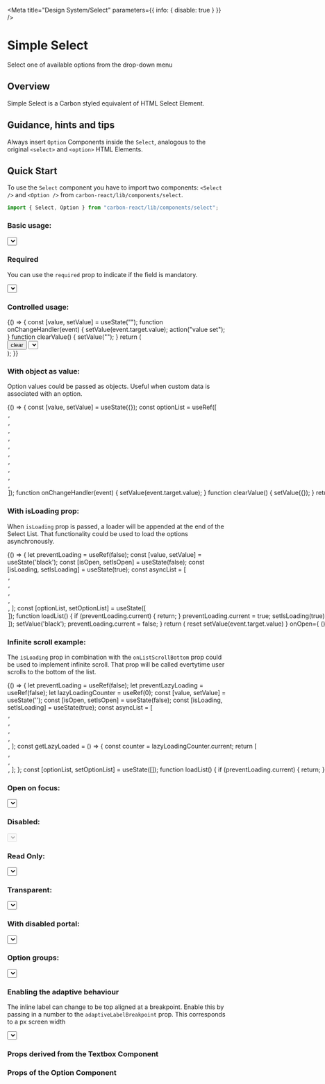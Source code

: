 
<Meta title="Design System/Select" parameters={{ info: { disable: true } }} />

# Simple Select

Select one of available options from the drop-down menu

## Overview

Simple Select is a Carbon styled equivalent of HTML Select Element.

## Guidance, hints and tips

Always insert `Option` Components inside the `Select`, analogous to the original `<select>` and `<option>` HTML Elements.

## Quick Start

To use the `Select` component you have to import two components: `<Select />` and `<Option />`
from `carbon-react/lib/components/select`.

```javascript
import { Select, Option } from "carbon-react/lib/components/select";
```

### Basic usage:

<Preview>
  <Story name="basic">
    <Select
      name="simple"
      id="simple"
      label="label"
      labelInline
      onOpen={action("onOpen")}
      onChange={action("onChange", { depth: 2 })}
      onClick={action("onClick", { depth: 2 })}
      onFocus={action("onFocus", { depth: 2 })}
      onBlur={action("onBlur", { depth: 2 })}
      onKeyDown={action("onKeyDown", { depth: 2 })}
    >
      <Option text="Amber" value="1" />
      <Option text="Black" value="2" />
      <Option text="Blue" value="3" />
      <Option text="Brown" value="4" />
      <Option text="Green" value="5" />
      <Option text="Orange" value="6" />
      <Option text="Pink" value="7" />
      <Option text="Purple" value="8" />
      <Option text="Red" value="9" />
      <Option text="White" value="10" />
      <Option text="Yellow" value="11" />
    </Select>
  </Story>
</Preview>

### Required

You can use the `required` prop to indicate if the field is mandatory.

<Preview>
  <Story name="required">
    <Select
      name="required-select"
      id="required-select"
      label="Foreground Color"
      required
    >
      <Option text="Amber" value="1" />
      <Option text="Black" value="2" />
      <Option text="Blue" value="3" />
      <Option text="Brown" value="4" />
      <Option text="Green" value="5" />
      <Option text="Orange" value="6" />
      <Option text="Pink" value="7" />
      <Option text="Purple" value="8" />
      <Option text="Red" value="9" />
      <Option text="White" value="10" />
      <Option text="Yellow" value="11" />
    </Select>
  </Story>
</Preview>

### Controlled usage:

<Preview>
  <Story name="controlled" parameters={{ chromatic: { disable: true } }}>
    {() => {
      const [value, setValue] = useState("");
      function onChangeHandler(event) {
        setValue(event.target.value);
        action("value set");
      }
      function clearValue() {
        setValue("");
      }
      return (
        <div>
          <Button onClick={clearValue} mb={2}>
            clear
          </Button>
          <Select
            id="controlled"
            name="controlled"
            value={value}
            onChange={onChangeHandler}
          >
            <Option text="Amber" value="1" />
            <Option text="Black" value="2" />
            <Option text="Blue" value="3" />
            <Option text="Brown" value="4" />
            <Option text="Green" value="5" />
            <Option text="Orange" value="6" />
            <Option text="Pink" value="7" />
            <Option text="Purple" value="8" />
            <Option text="Red" value="9" />
            <Option text="White" value="10" />
            <Option text="Yellow" value="11" />
          </Select>
        </div>
      );
    }}
  </Story>
</Preview>

### With object as value:
Option values could be passed as objects. Useful when custom data is associated with an option.

<Preview>
  <Story name="with object as value" parameters={{ chromatic: { disable: true }}} >
    {() => {
      const [value, setValue] = useState({});
      const optionList = useRef([
        <Option text='Amber' key='Amber' value={ { value: 1, text: 'Amber' } } />,
        <Option text='Black' key='Black' value={ { value: 2, text: 'Black' } } />,
        <Option text='Blue' key='Blue' value={ { value: 3, text: 'Blue' } } />,
        <Option text='Brown' key='Brown' value={ { value: 4, text: 'Brown' } } />,
        <Option text='Green' key='Green' value={ { value: 5, text: 'Green' } } />,
        <Option text='Orange' key='Orange' value={ { value: 6, text: 'Orange' } } />,
        <Option text='Pink' key='Pink' value={ { value: 7, text: 'Pink' } } />,
        <Option text='Purple' key='Purple' value={ { value: 8, text: 'Purple' } } />,
        <Option text='Red' key='Red' value={ { value: 9, text: 'Red' } } />,
        <Option text='White' key='White' value={ { value: 10, text: 'White' } } />,
        <Option text='Yellow' key='Yellow' value={ { value: 11, text: 'Yellow' } } />
      ]);
      function onChangeHandler(event) {
        setValue(event.target.value);
      }
      function clearValue() {
        setValue({});
      }
      return (
        <div>
          <Button onClick={ clearValue } mb={ 2 }>clear</Button>
          <Select
            id='with-object'
            name='with-object'
            value={ value }
            onChange={ onChangeHandler }
          >
            { optionList.current }
          </Select>
        </div>
      );
    }}
  </Story>
</Preview>

### With isLoading prop:
When `isLoading` prop is passed, a loader will be appended at the end of the Select List. That functionality could be used to load the options asynchronously.

<Preview>
  <Story name="with isLoading prop" parameters={{ chromatic: { disable: true }}} > 
    {() => {
      let preventLoading = useRef(false);
      const [value, setValue] = useState('black');
      const [isOpen, setIsOpen] = useState(false);
      const [isLoading, setIsLoading] = useState(true);
      const asyncList = [
        <Option text='Amber' value='amber' key='Amber' />,
        <Option text='Black' value='black' key='Black' />,
        <Option text='Blue' value='blue' key='Blue' />,
        <Option text='Brown' value='brown' key='Brown' />,
        <Option text='Green' value='green' key='Green' />,
      ];
      const [optionList, setOptionList] = useState([<Option text='Black' value='black' key='Black' />]);
      function loadList() {
        if (preventLoading.current) {
          return;
        }
        preventLoading.current = true;
        setIsLoading(true);
        setTimeout(() => {
          setIsLoading(false);
          setOptionList(asyncList)
        }, 2000);
      }
      function clearData() {
        setOptionList([<Option text='Black' value='black' key='Black' />]);
        setValue('black');
        preventLoading.current = false;
      }
      return (
        <div>
          <Button onClick={ clearData } mb={ 2 }>reset</Button>
          <Select
            name='isLoading'
            id='isLoading'
            label='label'
            value={ value }
            onChange={ (event) => setValue(event.target.value) }
            onOpen={ () => loadList() }
            isLoading={ isLoading }
          >
            { optionList }
          </Select>
        </div>
      );
    }}
  </Story>
</Preview>

### Infinite scroll example:
The `isLoading` prop in combination with the `onListScrollBottom` prop could be used to implement infinite scroll.
That prop will be called evertytime user scrolls to the bottom of the list.

<Preview>
  <Story name="with infinite scroll" parameters={{ chromatic: { disable: true }}} > 
    {() => {
      let preventLoading = useRef(false);
      let preventLazyLoading = useRef(false);
      let lazyLoadingCounter = useRef(0);
      const [value, setValue] = useState('');
      const [isOpen, setIsOpen] = useState(false);
      const [isLoading, setIsLoading] = useState(true);
      const asyncList = [
        <Option text='Amber' value='amber' key='Amber' />,
        <Option text='Black' value='black' key='Black' />,
        <Option text='Blue' value='blue' key='Blue' />,
        <Option text='Brown' value='brown' key='Brown' />,
        <Option text='Green' value='green' key='Green' />,
      ];
      const getLazyLoaded = () => {
        const counter = lazyLoadingCounter.current;
        return [
          <Option text={`Lazy Loaded A${counter}`} value={`lazyA${counter}`} key={`lazyA${counter}`} />,
          <Option text={`Lazy Loaded B${counter}`} value={`lazyB${counter}`} key={`lazyB${counter}`} />,
          <Option text={`Lazy Loaded C${counter}`} value={`lazyC${counter}`} key={`lazyC${counter}`} />,
        ];
      };
      const [optionList, setOptionList] = useState([]);
      function loadList() {
        if (preventLoading.current) {
          return;
        }
        preventLoading.current = true;
        setIsLoading(true);
        setTimeout(() => {
          setIsLoading(false);
          setOptionList(asyncList)
        }, 2000);
      }
      function onLazyLoading() {
        if (preventLazyLoading.current) {
          return;
        }
        preventLazyLoading.current = true;
        setIsLoading(true);
        setTimeout(() => {
          preventLazyLoading.current = false;
          lazyLoadingCounter.current += 1;
          setIsLoading(false);
          setOptionList((prevList) => [...prevList, ...getLazyLoaded()]);
        }, 2000);
      }
      function clearData() {
        setOptionList([]);
        setValue('');
        preventLoading.current = false;
      }
      return (
        <div>
          <Button onClick={ clearData } mb={ 2 }>reset</Button>
          <Select
            name='infiniteScroll'
            id='infiniteScroll'
            label='label'
            value={ value }
            onChange={ (event) => setValue(event.target.value) }
            onOpen={ () => loadList() }
            isLoading={ isLoading }
            onListScrollBottom={ onLazyLoading }
          >
            { optionList }
          </Select>
        </div>
      );
    }}
  </Story>
</Preview>

### Open on focus:

<Preview>
  <Story name="openOnFocus" parameters={{ chromatic: { disable: true } }}>
    <Select name="openOnFocus" id="openOnFocus" openOnFocus>
      <Option text="Amber" value="1" />
      <Option text="Black" value="2" />
      <Option text="Blue" value="3" />
      <Option text="Brown" value="4" />
      <Option text="Green" value="5" />
      <Option text="Orange" value="6" />
      <Option text="Pink" value="7" />
      <Option text="Purple" value="8" />
      <Option text="Red" value="9" />
      <Option text="White" value="10" />
      <Option text="Yellow" value="11" />
    </Select>
  </Story>
</Preview>

### Disabled:

<Preview>
  <Story name="disabled">
    <Select name="disabled" id="disabled" defaultValue="3" disabled>
      <Option text="Amber" value="1" />
      <Option text="Black" value="2" />
      <Option text="Blue" value="3" />
      <Option text="Brown" value="4" />
      <Option text="Green" value="5" />
      <Option text="Orange" value="6" />
      <Option text="Pink" value="7" />
      <Option text="Purple" value="8" />
      <Option text="Red" value="9" />
      <Option text="White" value="10" />
      <Option text="Yellow" value="11" />
    </Select>
  </Story>
</Preview>

### Read Only:

<Preview>
  <Story name="readonly">
    <Select name="readonly" id="readonly" defaultValue="4" readOnly>
      <Option text="Amber" value="1" />
      <Option text="Black" value="2" />
      <Option text="Blue" value="3" />
      <Option text="Brown" value="4" />
      <Option text="Green" value="5" />
      <Option text="Orange" value="6" />
      <Option text="Pink" value="7" />
      <Option text="Purple" value="8" />
      <Option text="Red" value="9" />
      <Option text="White" value="10" />
      <Option text="Yellow" value="11" />
    </Select>
  </Story>
</Preview>

### Transparent:

<Preview>
  <Story name="transparent">
    <Select name="transparent" id="transparent" defaultValue="4" transparent>
      <Option text="Amber" value="1" />
      <Option text="Black" value="2" />
      <Option text="Blue" value="3" />
      <Option text="Brown" value="4" />
      <Option text="Green" value="5" />
      <Option text="Orange" value="6" />
      <Option text="Pink" value="7" />
      <Option text="Purple" value="8" />
      <Option text="Red" value="9" />
      <Option text="White" value="10" />
      <Option text="Yellow" value="11" />
    </Select>
  </Story>
</Preview>

### With disabled portal:

<Preview>
  <Story
    name="withDisabledPortal"
    parameters={{ chromatic: { disable: true } }}
  >
    <Select
      name="withDisabledPortal"
      id="withDisabledPortal"
      defaultValue="4"
      disablePortal
    >
      <Option text="Amber" value="1" />
      <Option text="Black" value="2" />
      <Option text="Blue" value="3" />
      <Option text="Brown" value="4" />
      <Option text="Green" value="5" />
      <Option text="Orange" value="6" />
      <Option text="Pink" value="7" />
      <Option text="Purple" value="8" />
      <Option text="Red" value="9" />
      <Option text="White" value="10" />
      <Option text="Yellow" value="11" />
    </Select>
  </Story>
</Preview>

### Option groups:

<Preview>
  <Story name="option groups" parameters={{ chromatic: { disable: true } }}>
    <Select name="optGroups" id="optGroups">
      <OptionGroupHeader label="Group one" icon="individual" />
      <Option text="Amber" value="1" />
      <Option text="Black" value="2" />
      <Option text="Blue" value="3" />
      <Option text="Brown" value="4" />
      <OptionGroupHeader label="Group two" icon="shop" />
      <Option text="Green" value="5" />
      <Option text="Orange" value="6" />
      <Option text="Pink" value="7" />
      <OptionGroupHeader label="Group three" />
      <Option text="Purple" value="8" />
      <Option text="Red" value="9" />
      <Option text="White" value="10" />
      <Option text="Yellow" value="11" />
    </Select>
  </Story>
</Preview>

### Enabling the adaptive behaviour

The inline label can change to be top aligned at a breakpoint. Enable this by passing in a number to the `adaptiveLabelBreakpoint` prop. This corresponds to a px screen width

<Preview>
  <Story
    name="enabling adaptive behaviour"
    parameters={{ chromatic: { disable: true } }}
  >
    <Select
      name="adaptive"
      id="adaptive"
      label="label"
      defaultValue="4"
      adaptiveLabelBreakpoint={960}
    >
      <Option text="Amber" value="1" />
      <Option text="Black" value="2" />
      <Option text="Blue" value="3" />
      <Option text="Brown" value="4" />
      <Option text="Green" value="5" />
      <Option text="Orange" value="6" />
      <Option text="Pink" value="7" />
      <Option text="Purple" value="8" />
      <Option text="Red" value="9" />
      <Option text="White" value="10" />
      <Option text="Yellow" value="11" />
    </Select>
  </Story>
</Preview>

<StyledSystemProps of={Select} spacing />

### Props derived from the Textbox Component

<Props of={SelectTextbox} />

### Props of the Option Component

<Props of={Option} />
